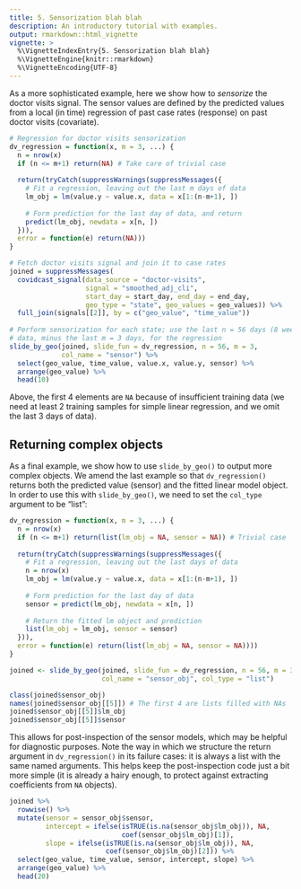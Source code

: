 ```yaml
---
title: 5. Sensorization blah blah
description: An introductory tutorial with examples.
output: rmarkdown::html_vignette
vignette: >
  %\VignetteIndexEntry{5. Sensorization blah blah}
  %\VignetteEngine{knitr::rmarkdown}
  %\VignetteEncoding{UTF-8}
---
```


As a more sophisticated example, here we show how to *sensorize* the doctor 
visits signal. The sensor values are defined by the predicted values from a 
local (in time) regression of past case rates (response) on past doctor visits 
(covariate).

```r
# Regression for doctor visits sensorization
dv_regression = function(x, m = 3, ...) {
  n = nrow(x)
  if (n <= m+1) return(NA) # Take care of trivial case
  
  return(tryCatch(suppressWarnings(suppressMessages({
    # Fit a regression, leaving out the last m days of data
    lm_obj = lm(value.y ~ value.x, data = x[1:(n-m+1), ])
    
    # Form prediction for the last day of data, and return
    predict(lm_obj, newdata = x[n, ])
  })),
  error = function(e) return(NA)))
}

# Fetch doctor visits signal and join it to case rates
joined = suppressMessages(
  covidcast_signal(data_source = "doctor-visits", 
                   signal = "smoothed_adj_cli", 
                   start_day = start_day, end_day = end_day, 
                   geo_type = "state", geo_values = geo_values)) %>%
  full_join(signals[[2]], by = c("geo_value", "time_value"))
 
# Perform sensorization for each state; use the last n = 56 days (8 weeks) of 
# data, minus the last m = 3 days, for the regression
slide_by_geo(joined, slide_fun = dv_regression, n = 56, m = 3, 
             col_name = "sensor") %>%
  select(geo_value, time_value, value.x, value.y, sensor) %>%
  arrange(geo_value) %>% 
  head(10)
```

Above, the first 4 elements are `NA` because of insufficient training data (we 
need at least 2 training samples for simple linear regression, and we omit the 
last 3 days of data).

## Returning complex objects

As a final example, we show how to use `slide_by_geo()` to output more complex
objects. We amend the last example so that `dv_regression()` returns both the
predicted value (sensor) and the fitted linear model object. In order to use 
this with `slide_by_geo()`, we need to set the `col_type` argument to be "list":

```r
dv_regression = function(x, m = 3, ...) {
  n = nrow(x)
  if (n <= m+1) return(list(lm_obj = NA, sensor = NA)) # Trivial case
  
  return(tryCatch(suppressWarnings(suppressMessages({
    # Fit a regression, leaving out the last days of data
    n = nrow(x)
    lm_obj = lm(value.y ~ value.x, data = x[1:(n-m+1), ])
    
    # Form prediction for the last day of data
    sensor = predict(lm_obj, newdata = x[n, ])
    
    # Return the fitted lm object and prediction
    list(lm_obj = lm_obj, sensor = sensor)
  })),
  error = function(e) return(list(lm_obj = NA, sensor = NA))))
}

joined <- slide_by_geo(joined, slide_fun = dv_regression, n = 56, m = 3, 
                       col_name = "sensor_obj", col_type = "list")

class(joined$sensor_obj)
names(joined$sensor_obj[[5]]) # The first 4 are lists filled with NAs
joined$sensor_obj[[5]]$lm_obj
joined$sensor_obj[[5]]$sensor
```

This allows for post-inspection of the sensor models, which may be helpful for
diagnostic purposes. Note the way in which we structure the return argument in 
`dv_regression()` in its failure cases: it is always a list with the same named
arguments. This helps keep the post-inspection code just a bit more simple (it
is already a hairy enough, to protect against extracting coefficients from `NA` 
objects).

```r
joined %>% 
  rowwise() %>%
  mutate(sensor = sensor_obj$sensor, 
         intercept = ifelse(isTRUE(is.na(sensor_obj$lm_obj)), NA,
                            coef(sensor_obj$lm_obj)[1]),
         slope = ifelse(isTRUE(is.na(sensor_obj$lm_obj)), NA, 
                        coef(sensor_obj$lm_obj)[2])) %>%
  select(geo_value, time_value, sensor, intercept, slope) %>%
  arrange(geo_value) %>% 
  head(20)
```